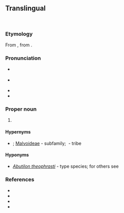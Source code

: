 {{also|abutilon}}
==Translingual==
{{wikipedia}}
[[Image:Abutilon darwini - Burvenich.jpg|thumb|{{taxlink|Abutilon darwinii|species}}]]
[[Image:Starr_040514-0250_Abutilon_grandifolium.jpg|thumb|{{taxlink|Abutilon grandifolium|species}}]]

===Etymology===
From {{der|mul|NL.|-}}, from {{der|mul|ar|أَبُو طِيلُون||{{vern|Indian mallow}}}}.

===Pronunciation===
* {{a|RP}} {{IPA|en|/əˈbjuː.tɪˌlɒn/}}
* {{a|US}} {{IPA|en|/əˈbjutˌl̩ɑn/|/ˌæb.jəˈti.lɑn/}}
* {{rhymes|en|iːlɒn|s=4}}
* {{rhymes|en|uːtəlɑn}}

===Proper noun===
{{taxoninfl|i=1|g=n}}

# {{taxon|genus|family|Malvaceae|broadleaf flowering plants in the [[mallow]] family found in the [[torrid]] and [[temperate]] zones}}

====Hypernyms====
* {{sense|genus}} {{Malvaceae Hypernyms}}; [[Malvoideae]]&nbsp;- subfamily; {{taxlink|Malveae|tribe|ver=200425}}&nbsp;- tribe

====Hyponyms====
* {{sense|genus}} ''[[Abutilon theophrasti]]''&nbsp;- type species; for others see {{pedia|i=1}}

===References===
* {{pedia|i=1}}
* {{specieslite|i=1}}
* {{comcatlite|i=1}}
* {{R:USDA Plants|ABUTI}}